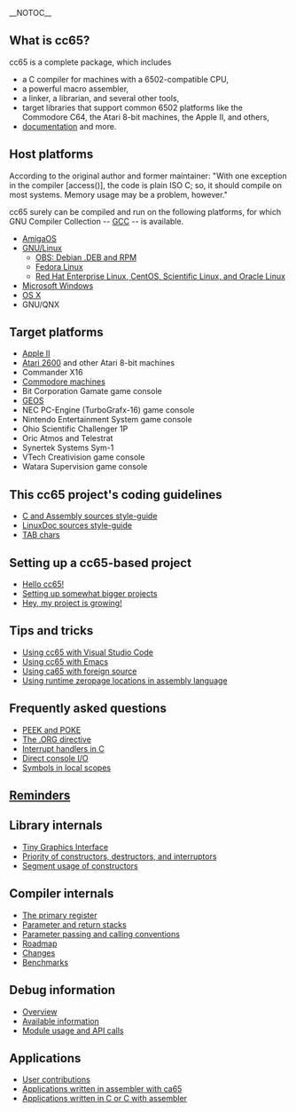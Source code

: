 __NOTOC__
== What is cc65? ==

cc65 is a complete package, which includes

* a C compiler for machines with a 6502-compatible CPU,
* a powerful macro assembler,
* a linker, a librarian, and several other tools,
* target libraries that support common 6502 platforms like the Commodore C64, the Atari 8-bit machines, the Apple II, and others,
* [http://cc65.github.io/doc documentation] and more.

== Host platforms ==

According to the original author and former maintainer: "With one exception in the compiler [access()], the code is plain ISO C; so, it should compile on most systems. Memory usage may be a problem, however."

cc65 surely can be compiled and run on the following platforms, for which GNU Compiler Collection -- [http://gcc.gnu.org GCC] -- is available.

* [[AmigaOS]]
* [[GNU/Linux]]
** [[OBS: Debian .DEB and RPM]]
** [[Fedora Linux]]
** [[Red Hat Enterprise Linux, CentOS, Scientific Linux, and Oracle Linux]]
* [[Microsoft Windows]]
* [[OS X]]
* GNU/QNX

== Target platforms ==

* [[Apple II]]
* [[Atari 2600]] and other Atari 8-bit machines
* Commander X16
* [[Commodore machines]]
* Bit Corporation Gamate game console
* [[GEOS]]
* NEC PC-Engine (TurboGrafx-16) game console
* Nintendo Entertainment System game console
* Ohio Scientific Challenger 1P
* Oric Atmos and Telestrat
* Synertek Systems Sym-1
* VTech Creativision game console
* Watara Supervision game console

== This cc65 project's coding guidelines ==

* [[C and Assembly sources style-guide]]
* [[LinuxDoc sources style-guide]]
* [[TAB chars]]

== Setting up a cc65-based project ==

* [[Hello cc65!]]
* [[Bigger Projects|Setting up somewhat bigger projects]]
* [[Project Growing|Hey, my project is growing!]]

== Tips and tricks ==

* [[Using cc65 with Visual Studio Code]]
* [[Using cc65 with Emacs]]
* [[Using ca65 with foreign source]]
* [[Using runtime zeropage locations in assembly language]]

== Frequently asked questions ==

* [[PEEK and POKE]]
* [[The .ORG directive]]
* [[Interrupt handlers in C]]
* [[Direct console IO|Direct console I/O]]
* [[Symbols in local scopes]]

== [[Reminders]] ==

== Library internals ==

* [[Tiny Graphics Interface]]
* [[Priority of constructors, destructors, and interruptors]]
* [[Segment usage of constructors]]

== Compiler internals ==

* [[The primary register]]
* [[Parameter and return stacks]]
* [[Parameter passing and calling conventions]]
* [[Roadmap]]
* [[Changes]]
* [[Benchmarks]]

== Debug information ==

* [[debug-info-overview|Overview]]
* [[debug-info-data|Available information]]
* [[debug-info-module|Module usage and API calls]]

== Applications ==

* [http://sourceforge.net/projects/cc65/files/contrib User contributions]
* [[Applications written in assembler with ca65]]
* [[Applications written in C or C with assembler]]
